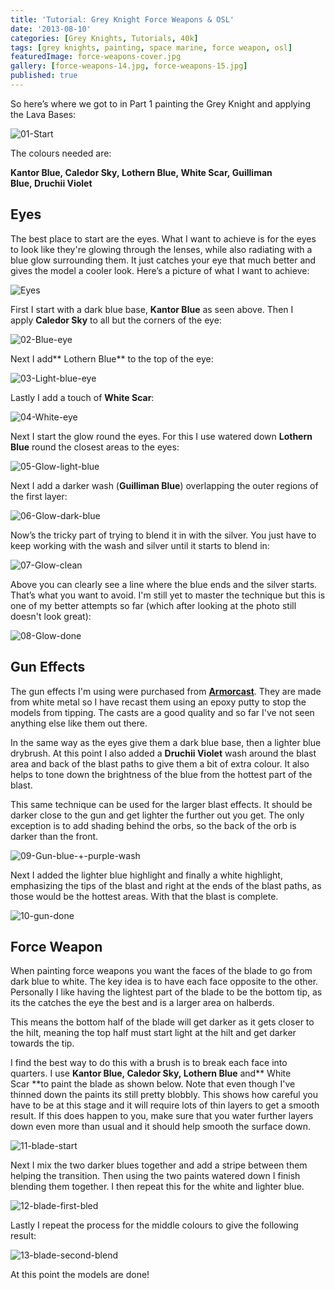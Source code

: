 ```yaml
---
title: 'Tutorial: Grey Knight Force Weapons & OSL'
date: '2013-08-10'
categories: [Grey Knights, Tutorials, 40k]
tags: [grey knights, painting, space marine, force weapon, osl]
featuredImage: force-weapons-cover.jpg
gallery: [force-weapons-14.jpg, force-weapons-15.jpg]
published: true
---
```


So here’s where we got to in Part 1 painting the Grey Knight and applying the Lava Bases:

![01-Start](force-weapons-1.jpg)

The colours needed are:

**Kantor Blue, Caledor Sky, Lothern Blue, White Scar, Guilliman Blue, Druchii Violet**

## Eyes

The best place to start are the eyes. What I want to achieve is for the eyes to look like they're glowing through the
lenses, while also radiating with a blue glow surrounding them. It just catches your eye that much better and gives
the model a cooler look. Here’s a picture of what I want to achieve:

![Eyes](force-weapons-16.jpg)

First I start with a dark blue base, **Kantor Blue** as seen above. Then I apply **Caledor Sky** to all but the corners
of the eye:

![02-Blue-eye](force-weapons-2.jpg)

Next I add** Lothern Blue** to the top of the eye:

![03-Light-blue-eye](force-weapons-3.jpg)

Lastly I add a touch of **White Scar**:

![04-White-eye](force-weapons-4.jpg)

Next I start the glow round the eyes. For this I use watered down **Lothern Blue** round the closest areas to the eyes:

![05-Glow-light-blue](force-weapons-5.jpg)

Next I add a darker wash (**Guilliman Blue**) overlapping the outer regions of the first layer:

![06-Glow-dark-blue](force-weapons-6.jpg)

Now’s the tricky part of trying to blend it in with the silver. You just have to keep working with the wash and silver
until it starts to blend in:

![07-Glow-clean](force-weapons-7.jpg)

Above you can clearly see a line where the blue ends and the silver starts. That’s what you want to avoid. I'm still
yet to master the technique but this is one of my better attempts so far (which after looking at the photo still
doesn't look great):

![08-Glow-done](force-weapons-8.jpg)

## Gun Effects

The gun effects I'm using were purchased from **[Armorcast](https://armorcast.com/cinematic-effects/)**. They are made
from white metal so I have recast them using an epoxy putty to stop the models from tipping. The casts are a good
quality and so far I've not seen anything else like them out there.

In the same way as the eyes give them a dark blue base, then a lighter blue drybrush. At this point I also added a
**Druchii Violet** wash around the blast area and back of the blast paths to give them a bit of extra colour. It also
helps to tone down the brightness of the blue from the hottest part of the blast.

This same technique can be used for the larger blast effects. It should be darker close to the gun and get lighter the
further out you get. The only exception is to add shading behind the orbs, so the back of the orb is darker than the
front.

![09-Gun-blue-+-purple-wash](force-weapons-9.jpg)

Next I added the lighter blue highlight and finally a white highlight, emphasizing the tips of the blast and right at
the ends of the blast paths, as those would be the hottest areas. With that the blast is complete.

![10-gun-done](force-weapons-10.jpg)

## Force Weapon

When painting force weapons you want the faces of the blade to go from dark blue to white. The key idea is to have each
face opposite to the other. Personally I like having the lightest part of the blade to be the bottom tip, as its the
catches the eye the best and is a larger area on halberds.

This means the bottom half of the blade will get darker as it gets closer to the hilt, meaning the top half must start
light at the hilt and get darker towards the tip.

I find the best way to do this with a brush is to break each face into quarters. I use
**Kantor Blue, Caledor Sky, Lothern Blue** and** White Scar **to paint the blade as shown below. Note that even though
I've thinned down the paints its still pretty blobbly. This shows how careful you have to be at this stage and it will
require lots of thin layers to get a smooth result. If this does happen to you, make sure that you water further layers
down even more than usual and it should help smooth the surface down.

![11-blade-start](force-weapons-11.jpg)

Next I mix the two darker blues together and add a stripe between them helping the transition. Then using the two
paints watered down I finish blending them together. I then repeat this for the white and lighter blue.

![12-blade-first-bled](force-weapons-12.jpg)

Lastly I repeat the process for the middle colours to give the following result:

![13-blade-second-blend](force-weapons-13.jpg)

At this point the models are done!

